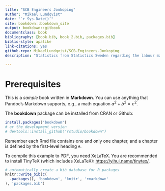 ```yaml
--- 
title: "SCB Engineers Jonkoping"
author: "Mikael Lundqvist"
date: "`r Sys.Date()`"
site: bookdown::bookdown_site
output: bookdown::gitbook
documentclass: book
bibliography: [book.bib, book_2.bib, packages.bib]
biblio-style: apalike
link-citations: yes
github-repo: MikaelLundqvist/SCB-Engineers-Jonkoping
description: "Statistics from Statistics Sweden regarding the labour market, salaries and other relevant data from engineers, primarily in Jönköping county."

---
```


# Prerequisites

This is a _sample_ book written in **Markdown**. You can use anything that Pandoc's Markdown supports, e.g., a math equation $a^2 + b^2 = c^2$.

The **bookdown** package can be installed from CRAN or Github:

```r
install.packages("bookdown")
# or the development version
# devtools::install_github("rstudio/bookdown")
```

Remember each Rmd file contains one and only one chapter, and a chapter is defined by the first-level heading `#`.

To compile this example to PDF, you need XeLaTeX. You are recommended to install TinyTeX (which includes XeLaTeX): <https://yihui.name/tinytex/>.

```r
# automatically create a bib database for R packages
knitr::write_bib(c(
  .packages(), 'bookdown', 'knitr', 'rmarkdown'
), 'packages.bib')
```
